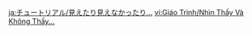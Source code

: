 {{Tutorial
|title    = The seen and unseen...
|subtitle = Exploration Knowledge
|type     = Adventure
|icon     = Icon Tutorial Combat.png
|about    = Tri-Lakshana Creature
|image1   = Tutorial The seen and unseen....png
|text1    = When [[Tri-Lakshana Creature]]s are activated using {{Electro}}, they will unleash a Truesense Pulse that may be able to display the location of certain hidden things.
|sort     = 6157
}}

[[ja:チュートリアル/見えたり見えなかったり…]]
[[vi:Giáo Trình/Nhìn Thấy Và Không Thấy...]]